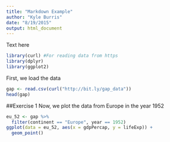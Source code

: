 ```yaml
---
title: "Markdown Example"
author: "Kyle Burris"
date: "8/19/2015"
output: html_document
---
```


Text here 

```r
library(curl) #For reading data from https
library(dplyr)
library(ggplot2)
```

First, we load the data

```r
gap <- read.csv(curl("http://bit.ly/gap_data"))
head(gap)
```

##Exercise 1
Now, we plot the data from Europe in the year 1952
```r
eu_52 <- gap %>%
  filter(continent == "Europe", year == 1952)
ggplot(data = eu_52, aes(x = gdpPercap, y = lifeExp)) +
  geom_point()  
```




